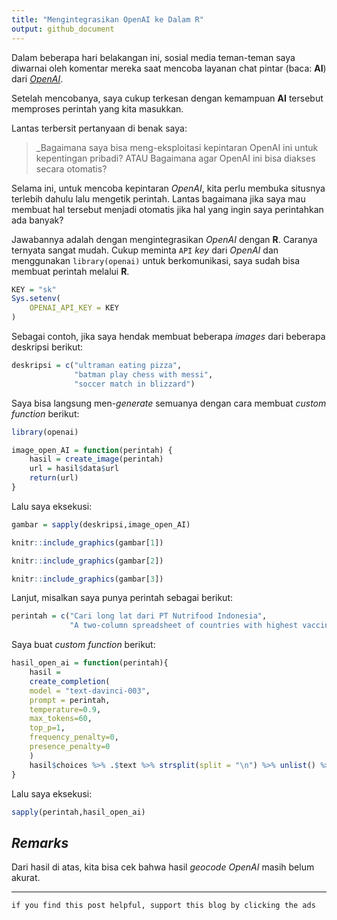 ```yaml
---
title: "Mengintegrasikan OpenAI ke Dalam R"
output: github_document
---
```


Dalam beberapa hari belakangan ini, sosial media teman-teman saya diwarnai oleh komentar mereka saat mencoba layanan chat pintar (baca: __AI__) dari [_OpenAI_](https://beta.openai.com/).

Setelah mencobanya, saya cukup terkesan dengan kemampuan __AI__ tersebut memproses perintah yang kita masukkan.

Lantas terbersit pertanyaan di benak saya:

> _Bagaimana saya bisa meng-eksploitasi kepintaran OpenAI ini untuk kepentingan pribadi? ATAU Bagaimana agar OpenAI ini bisa diakses secara otomatis?

Selama ini, untuk mencoba kepintaran _OpenAI_, kita perlu membuka situsnya terlebih dahulu lalu mengetik perintah. Lantas bagaimana jika saya mau membuat hal tersebut menjadi otomatis jika hal yang ingin saya perintahkan ada banyak?

Jawabannya adalah dengan mengintegrasikan _OpenAI_ dengan __R__. Caranya ternyata sangat mudah. Cukup meminta `API` _key_ dari _OpenAI_ dan menggunakan `library(openai)` untuk berkomunikasi, saya sudah bisa membuat perintah melalui __R__.

```r
KEY = "sk"
Sys.setenv(
    OPENAI_API_KEY = KEY
)
```

Sebagai contoh, jika saya hendak membuat beberapa _images_ dari beberapa deskripsi berikut:

```r
deskripsi = c("ultraman eating pizza",
              "batman play chess with messi",
              "soccer match in blizzard")
```

Saya bisa langsung men-_generate_ semuanya dengan cara membuat _custom function_ berikut:

```r
library(openai)

image_open_AI = function(perintah) {
    hasil = create_image(perintah)
    url = hasil$data$url
    return(url)
}
```

Lalu saya eksekusi:

```r
gambar = sapply(deskripsi,image_open_AI)
```

```r
knitr::include_graphics(gambar[1])
```

```r
knitr::include_graphics(gambar[2])
```

```r
knitr::include_graphics(gambar[3])
```

Lanjut, misalkan saya punya perintah sebagai berikut:

```r
perintah = c("Cari long lat dari PT Nutrifood Indonesia",
             "A two-column spreadsheet of countries with highest vaccine ratio for covid 19")
```

Saya buat _custom function_ berikut:

```r
hasil_open_ai = function(perintah){
    hasil = 
    create_completion(
    model = "text-davinci-003",
    prompt = perintah,
    temperature=0.9,
    max_tokens=60,
    top_p=1,
    frequency_penalty=0,
    presence_penalty=0
    )
    hasil$choices %>% .$text %>% strsplit(split = "\n") %>% unlist() %>% .[-1:-2]
}

```


Lalu saya eksekusi:

```r
sapply(perintah,hasil_open_ai)
```

## _Remarks_

Dari hasil di atas, kita bisa cek bahwa hasil _geocode_ _OpenAI_ masih belum akurat.

---

`if you find this post helpful, support this blog by clicking the ads`